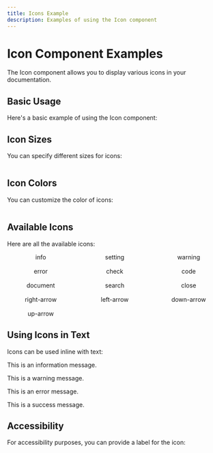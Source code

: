 ```yaml
---
title: Icons Example
description: Examples of using the Icon component
---
```



# Icon Component Examples

The Icon component allows you to display various icons in your documentation.

## Basic Usage

Here's a basic example of using the Icon component:

<Icon name="info" />

## Icon Sizes

You can specify different sizes for icons:

<div style="display: flex; align-items: center; gap: 1rem;">
  <Icon name="info" size={16} />
  <Icon name="info" size={24} />
  <Icon name="info" size={32} />
  <Icon name="info" size={48} />
</div>

## Icon Colors

You can customize the color of icons:

<div style="display: flex; align-items: center; gap: 1rem;">
  <Icon name="info" color="#007bff" />
  <Icon name="warning" color="#ffc107" />
  <Icon name="error" color="#dc3545" />
  <Icon name="check" color="#28a745" />
</div>

## Available Icons

Here are all the available icons:

<div style="display: grid; grid-template-columns: repeat(auto-fill, minmax(120px, 1fr)); gap: 1rem;">
  <div style="display: flex; flex-direction: column; align-items: center;">
    <Icon name="info" />
    <span>info</span>
  </div>
  <div style="display: flex; flex-direction: column; align-items: center;">
    <Icon name="setting" />
    <span>setting</span>
  </div>
  <div style="display: flex; flex-direction: column; align-items: center;">
    <Icon name="warning" />
    <span>warning</span>
  </div>
  <div style="display: flex; flex-direction: column; align-items: center;">
    <Icon name="error" />
    <span>error</span>
  </div>
  <div style="display: flex; flex-direction: column; align-items: center;">
    <Icon name="check" />
    <span>check</span>
  </div>
  <div style="display: flex; flex-direction: column; align-items: center;">
    <Icon name="code" />
    <span>code</span>
  </div>
  <div style="display: flex; flex-direction: column; align-items: center;">
    <Icon name="document" />
    <span>document</span>
  </div>
  <div style="display: flex; flex-direction: column; align-items: center;">
    <Icon name="search" />
    <span>search</span>
  </div>
  <div style="display: flex; flex-direction: column; align-items: center;">
    <Icon name="close" />
    <span>close</span>
  </div>
  <div style="display: flex; flex-direction: column; align-items: center;">
    <Icon name="right-arrow" />
    <span>right-arrow</span>
  </div>
  <div style="display: flex; flex-direction: column; align-items: center;">
    <Icon name="left-arrow" />
    <span>left-arrow</span>
  </div>
  <div style="display: flex; flex-direction: column; align-items: center;">
    <Icon name="down-arrow" />
    <span>down-arrow</span>
  </div>
  <div style="display: flex; flex-direction: column; align-items: center;">
    <Icon name="up-arrow" />
    <span>up-arrow</span>
  </div>
</div>

## Using Icons in Text

Icons can be used inline with text:

This is an information <Icon name="info" /> message.

This is a warning <Icon name="warning" color="#ffc107" /> message.

This is an error <Icon name="error" color="#dc3545" /> message.

This is a success <Icon name="check" color="#28a745" /> message.

## Accessibility

For accessibility purposes, you can provide a label for the icon:

<Icon name="info" label="Information" />
